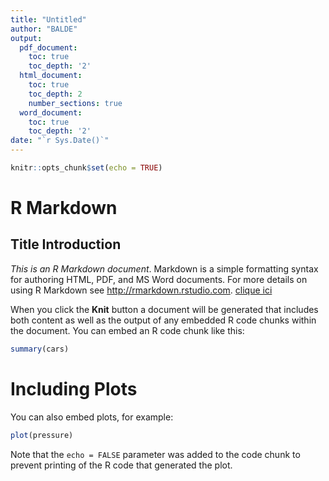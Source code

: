 ```yaml
---
title: "Untitled"
author: "BALDE"
output:
  pdf_document:
    toc: true
    toc_depth: '2'
  html_document:
    toc: true
    toc_depth: 2
    number_sections: true
  word_document:
    toc: true
    toc_depth: '2'
date: "`r Sys.Date()`"
---
```


```r
knitr::opts_chunk$set(echo = TRUE)
```

# R Markdown
## Title Introduction
*This is an R Markdown document*. Markdown is a simple formatting syntax for authoring HTML, PDF, and MS Word documents. For more details on using R Markdown see <http://rmarkdown.rstudio.com>.
[clique ici](http://rmarkdown.rstudio.com) 

When you click the **Knit** button a document will be generated that includes both content as well as the output of any embedded R code chunks within the document. You can embed an R code chunk like this:

```r
summary(cars)
```

# Including Plots

You can also embed plots, for example:

```r
plot(pressure)
```

Note that the `echo = FALSE` parameter was added to the code chunk to prevent printing of the R code that generated the plot.
